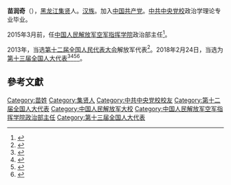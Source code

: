 '''苗润奇'''（{{bd|1961年||}}），[[黑龙江|黑龙江]][[集贤|集贤]]人。[[汉族|汉族]]。加入[[中国共产党|中国共产党]]。[[中共中央党校|中共中央党校]]政治学理论专业毕业。

2015年3月前，任[[中国人民解放军空军指挥学院|中国人民解放军空军指挥学院]]政治部主任<ref>{{cite news|title=围绕强军建睿智之言 聚焦打赢献务实之策|url=http://news.mod.gov.cn/headlines/2015-03/11/content_4574131_2.htm|accessdate=2016-09-04|newspaper=新华网|archive-date=2016-09-15|archive-url=https://web.archive.org/web/20160915165049/http://news.mod.gov.cn/headlines/2015-03/11/content_4574131_2.htm|dead-url=no}}</ref>。

2013年，当选[[第十二届全国人民代表大会|第十二届全国人民代表大会]]解放军代表<ref>{{cite news|title=全国人大代表信息-苗润奇|url=http://210.82.31.1:8084/delegate/viewDelegate.action?dbid=122890|accessdate=2013-04-05|newspaper=全国人大网|archive-url=https://web.archive.org/web/20160918225554/http://www.npc.gov.cn/delegate/viewDelegate.action?dbid=122890|archive-date=2016-09-18|dead-url=yes}}</ref>。2018年2月24日，当选为[[第十三届全国人大代表|第十三届全国人大代表]]<ref>{{Cite web|title=（受权发布）中华人民共和国第十三届全国人民代表大会代表名单-中新网|url=http://www.chinanews.com/gn/2018/02-25/8453959.shtml|accessdate=2021-02-19|work=[[中国新闻网|中国新闻网]]|archive-date=2018-02-27|archive-url=https://web.archive.org/web/20180227031724/http://www.chinanews.com/gn/2018/02-25/8453959.shtml|dead-url=no}}</ref><ref>{{cite web | title=中华人民共和国第十三届全国人民代表大会代表名单 | website=[[光明网_(中国)|光明网]] | date=2018-02-25 | url=https://news.gmw.cn/2018-02/25/content_27792557.htm | language=zh | access-date=2021-02-19}}</ref><ref>{{cite web | title=第十三届全国人民代表大会代表名单（2980名） | website=[[澎湃新闻|澎湃新闻]]-The Paper | url=https://www.thepaper.cn/newsDetail_forward_2008905 | language=zh | access-date=2021-02-19 | archive-date=2018-03-23 | archive-url=https://web.archive.org/web/20180323190049/https://www.thepaper.cn/newsDetail_forward_2008905 | dead-url=no }}</ref><ref>{{cite web | title=中华人民共和国第十三届全国人民代表大会代表名单 | website=[[中国网|中国网]] | date=2018-02-25 | url=http://news.china.com.cn/2018-02/25/content_50599587.htm | language=zh | access-date=2021-02-19 | archive-date=2021-02-21 | archive-url=https://web.archive.org/web/20210221201146/http://news.china.com.cn/2018-02/25/content_50599587.htm | dead-url=no }}</ref>。

==參考文獻==
{{reflist}}

[[Category:苗姓|Category:苗姓]]
[[Category:集贤人|Category:集贤人]]
[[Category:中共中央党校校友|Category:中共中央党校校友]]
[[Category:第十二届全国人大代表|Category:第十二届全国人大代表]]
[[Category:中国人民解放军大校|Category:中国人民解放军大校]]
[[Category:中国人民解放军空军指挥学院政治部主任|Category:中国人民解放军空军指挥学院政治部主任]]
[[Category:第十三届全国人大代表|Category:第十三届全国人大代表]]